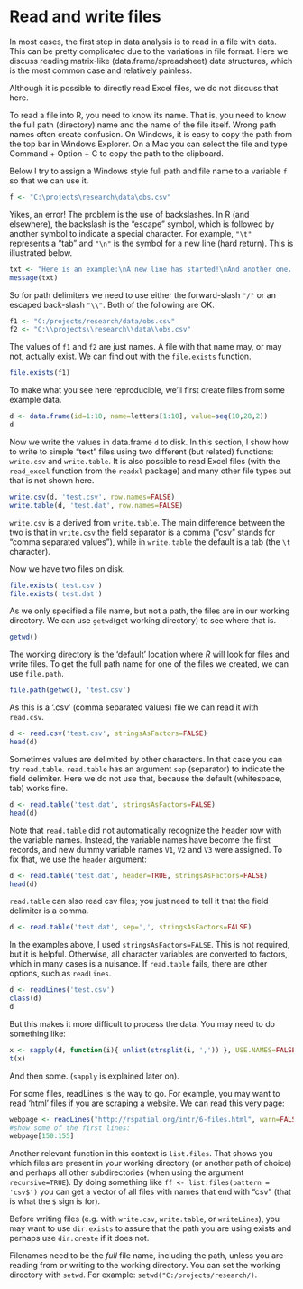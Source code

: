# Read and write files

In most cases, the first step in data analysis is to read in a file with data. This can be pretty complicated due to the variations in file format. Here we discuss reading matrix-like (data.frame/spreadsheet) data structures, which is the most common case and relatively painless. 

Although it is possible to directly read Excel files, we do not discuss that here.

To read a file into R, you need to know its name. That is, you need to know the full path (directory) name and the name of the file itself. Wrong path names often create confusion. On Windows, it is easy to copy the path from the top bar in Windows Explorer. On a Mac you can select the file and type Command + Option + C to copy the path to the clipboard.

Below I try to assign a Windows style full path and file name to a variable `f` so that we can use it. 

```r
f <- "C:\projects\research\data\obs.csv"
```

Yikes, an error! The problem is the use of backslashes. In R (and elsewhere), the backslash is the "escape" symbol, which is followed by another symbol to indicate a special character. For example, `"\t"` represents a "tab" and `"\n"` is the symbol for a new line (hard return). This is illustrated below.

```r
txt <- "Here is an example:\nA new line has started!\nAnd another one...\n"
message(txt)
```

So for path delimiters we need to use either the forward-slash `"/"` or an escaped back-slash `"\\"`. Both of the following are OK. 

```r
f1 <- "C:/projects/research/data/obs.csv"
f2 <- "C:\\projects\\research\\data\\obs.csv"
```

The values of `f1` and `f2` are just names. A file with that name may, or may not, actually exist. We can find out with the `file.exists` function.

```r
file.exists(f1)
```

To make what you see here reproducible, we'll first create files from some example data.

```r
d <- data.frame(id=1:10, name=letters[1:10], value=seq(10,28,2))
d
```

Now we write the values in data.frame `d` to disk. In this section, I show how to write to simple "text" files using two different (but related) functions: `write.csv` and `write.table`. It is also possible to read Excel files (with the `read_excel` function from the `readxl` package) and many other file types but that is not shown here. 
 
```r
write.csv(d, 'test.csv', row.names=FALSE)
write.table(d, 'test.dat', row.names=FALSE)
```

`write.csv` is a derived from `write.table`. The main difference between the two is that in `write.csv` the field separator is a comma ("csv" stands for "comma separated values"), while in `write.table` the default is a tab (the `\t` character). 

Now we have two files on disk.

```r
file.exists('test.csv')
file.exists('test.dat')
```

As we only specified a file name, but not a path, the files are in our working directory. We can use `getwd`(get working directory) to see where that is.

```r
getwd()
```

The working directory is the 'default' location where *R* will look for files and write files. To get the full path name for one of the files we created, we can use `file.path`. 

```r
file.path(getwd(), 'test.csv')
```

As this is a '.csv' (comma separated values) file we can read it with `read.csv`.

```r
d <- read.csv('test.csv', stringsAsFactors=FALSE)
head(d)
```

Sometimes values are delimited by other characters. In that case you can try `read.table`. `read.table` has an argument `sep` (separator) to indicate the field delimiter. Here we do not use that, because the default (whitespace, tab) works fine. 


```r
d <- read.table('test.dat', stringsAsFactors=FALSE)
head(d)
```

Note that `read.table` did not automatically recognize the header row with the variable names. Instead, the variable names have become the first records, and new dummy variable names `V1`, `V2` and `V3` were assigned. To fix that, we use the `header` argument:

```r
d <- read.table('test.dat', header=TRUE, stringsAsFactors=FALSE)
head(d)
```

`read.table` can also read csv files; you just need to tell it that the field delimiter is a comma.

```r
d <- read.table('test.dat', sep=',', stringsAsFactors=FALSE)
```

In the examples above, I used `stringsAsFactors=FALSE`. This is not required, but it is helpful. Otherwise, all character variables are converted to factors, which in many cases is a nuisance. If `read.table` fails, there are other options, such as `readLines`.

```r
d <- readLines('test.csv')
class(d)
d
```

But this makes it more difficult to process the data. You may need to do something like:

```r
x <- sapply(d, function(i){ unlist(strsplit(i, ',')) }, USE.NAMES=FALSE)
t(x)
```

And then some. (`sapply` is explained later on). 

For some files, readLines is the way to go. For example, you may want to read 'html' files if you are scraping a website. We can read this very page:

```r
webpage <- readLines("http://rspatial.org/intr/6-files.html", warn=FALSE)
#show some of the first lines:
webpage[150:155]
```

Another relevant function in this context is `list.files`. That shows you which files are present in your working directory (or another path of choice) and perhaps all other subdirectories (when using the argument `recursive=TRUE`). By doing something like `ff <- list.files(pattern = 'csv$')` you can get a vector of all files with names that end with "csv" (that is what the `$` sign is for). 
 
Before writing files (e.g. with `write.csv`, `write.table`, or `writeLines`), you may want to use `dir.exists` to assure that the path you are using exists and perhaps use `dir.create` if it does not.
 
Filenames need to be the *full* file name, including the path, unless you are reading from or writing to the working directory. You can set the working directory with `setwd`. For example: `setwd("C:/projects/research/)`.
 
 
